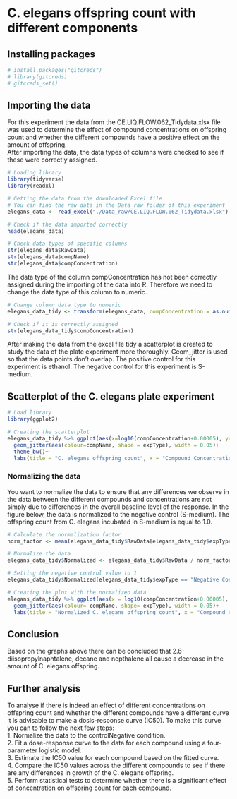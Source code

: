 # C. elegans offspring count with different components

## Installing packages
```{r install packages}
# install.packages("gitcreds")
# library(gitcreds)
# gitcreds_set()
```


## Importing the data
For this experiment the data from the CE.LIQ.FLOW.062_Tidydata.xlsx file was used to determine the effect of compound concentrations on offspring count and whether the different compounds have a positive effect on the amount of offspring. <br>
After importing the data, the data types of columns were checked to see if these were correctly assigned. <br>
```{r read data, message=FALSE, warning=FALSE}
# Loading library
library(tidyverse)
library(readxl)

# Getting the data from the downloaded Excel file
# You can find the raw data in the Data_raw folder of this experiment
elegans_data <- read_excel("./Data_raw/CE.LIQ.FLOW.062_Tidydata.xlsx")

# Check if the data imported correctly
head(elegans_data)

# Check data types of specific columns
str(elegans_data$RawData)
str(elegans_data$compName)
str(elegans_data$compConcentration)
```

The data type of the column compConcentration has not been correctly assigned during the importing of the data into R. Therefore we need to change the data type of this column to numeric. <br>

```{r changing data types of the columns, message=FALSE, warning=FALSE}
# Change column data type to numeric
elegans_data_tidy <- transform(elegans_data, compConcentration = as.numeric(compConcentration))

# Check if it is correctly assigned
str(elegans_data_tidy$compConcentration)
```

After making the data from the excel file tidy a scatterplot is created to study the data of the plate experiment more thoroughly. Geom_jitter is used so that the data points don't overlap. 
The positive control for this experiment is ethanol. The negative control for this experiment is S-medium.

## Scatterplot of the C. elegans plate experiment
```{r scatterplot, message=FALSE, warning=FALSE}
# Load library
library(ggplot2)

# Creating the scatterplot
elegans_data_tidy %>% ggplot(aes(x=log10(compConcentration+0.00005), y= RawData))+ #Adding 0.0005 to prevent data loss
  geom_jitter(aes(colour=compName, shape = expType), width = 0.05)+
  theme_bw()+
  labs(title = "C. elegans offspring count", x = "Compound Concentration (nM)", y = "Rawdata (offspring counts)")
```

### Normalizing the data
You want to normalize the data to ensure that any differences we observe in the data between the different compounds and concentrations are not simply due to differences in the overall baseline level of the response. In the figure below, the data is normalized to the negative control (S-medium). The offspring count from C. elegans incubated in S-medium is equal to 1.0.

```{r normalizing the data, warning=FALSE, message=FALSE}
# Calculate the normalization factor
norm_factor <- mean(elegans_data_tidy$RawData[elegans_data_tidy$expType == "controlNegative"])

# Normalize the data
elegans_data_tidy$Normalized <- elegans_data_tidy$RawData / norm_factor

# Setting the negative control value to 1
elegans_data_tidy$Normalized[elegans_data_tidy$expType == "Negative Control"] <- 1

# Creating the plot with the normalized data
elegans_data_tidy %>% ggplot(aes(x = log10(compConcentration+0.00005), y = Normalized)) +
  geom_jitter(aes(colour= compName, shape= expType), width = 0.05)+
  labs(title = "Normalized C. elegans offspring count", x = "Compound Concentration (nM)", y = "Normalized Rawdata (offspring counts")
```

## Conclusion
Based on the graphs above there can be concluded that 2.6-diisopropylnaphtalene, decane and nepthalene all cause a decrease in the amount of C. elegans offspring.

## Further analysis
To analyse if there is indeed an effect of different concentrations on offspring count and whether the different compounds have a different curve it is advisable to make a dosis-response curve (IC50). To make this curve you can to follow the next few steps: <br>
1. Normalize the data to the controlNegative condition. <br>
2. Fit a dose-response curve to the data for each compound using a four-parameter logistic model. <br>
3. Estimate the IC50 value for each compound based on the fitted curve. <br>
4. Compare the IC50 values across the different compounds to see if there are any differences in growth of the C. elegans offspring. <br>
5. Perform statistical tests to determine whether there is a significant effect of concentration on offspring count for each compound. <br>
